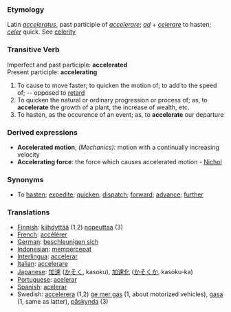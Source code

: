 ===Etymology===
Latin ''[[acceleratus]]'', past participle of ''[[accelerare]]''; ''[[ad]]'' + ''[[celerare]]'' to hasten; ''[[celer]]'' quick. See [[celerity]]
===Transitive Verb===
Imperfect and past participle:  '''accelerated''' <br>
Present participle: '''accelerating'''
#To cause to move faster; to quicken the motion of; to add to the speed of; -- opposed to [[retard]]
#To quicken the natural or ordinary progression or process of; as, to '''accelerate''' the growth of a plant, the increase of wealth, etc.
#To hasten, as the occurence of an event; as, to '''accelerate''' our departure
===Derived expressions===
*'''Accelerated motion''', ''(Mechanics):'' motion with a continually increasing velocity
*'''Accelerating force''': the force which causes accelerated motion - [[Nichol]]
===Synonyms===
*To [[hasten]]; [[expedite]]; [[quicken]]; [[dispatch]]; [[forward]]; [[advance]]; [[further]]

=== Translations ===
*[[Finnish]]: [[kiihdyttää]] (1,2) [[nopeuttaa]] (3)
*[[French]]: [[accélérer]]
*[[German]]: [[beschleunigen sich]]
*[[Indonesian]]: [[cepat|mempercepat]]
*[[Interlingua]]: [[accelerar]]
*[[Italian]]: [[accelerare]]
*[[Japanese]]: [[加速]] ([[かそく]], kasoku), [[加速化]] ([[かそくか]], kasoku-ka)
*[[Portuguese]]: [[acelerar]]
*[[Spanish]]: [[acelerar]]
*Swedish: [[accelerera]] (1,2) [[ge mer gas]] (1, about motorized vehicles), [[gasa]] (1, same as latter), [[påskynda]] (3)